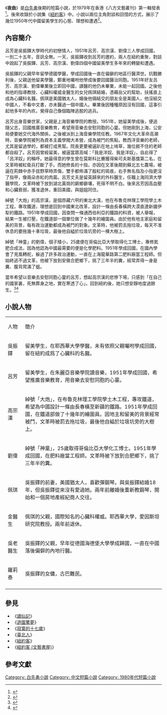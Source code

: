 {{Otheruses|夜曲 (消歧義)|subject=[[白先勇|白先勇]]的短篇小說|other=此名稱的其他意義}}

《'''夜曲'''》是[[白先勇|白先勇]]後期的短篇小說，於1979年在香港《八方文藝叢刊》第一輯發表<ref>{{cite journal |title=夜曲 |author=白先勇 |work=八方文藝叢刊 |volume=1 |page=93-109 |date=1979-09 |ISBN= }}</ref>。後來收錄於小說集《[[紐約客_(小說集)|紐約客]]》中。小說以兩位主角對談和回憶的方式，展示了幾位1950年代中國留美學生的心態、理想和遭遇<ref>{{cite web |title=紐約客|author=白先勇 |publisher=爾雅出版社 |date=2007-07 |ISBN=9789576394485 }}</ref>。

==內容簡介==

呂芳是吳振鐸大學時代的初戀情人，1951年呂芳、高宗漢、劉偉三人學成回國，一別二十五年，音訊全無。一天，吳振鐸收到呂芳的邀約，兩人在紐約重聚，對談中說起了吳振鐸、呂芳、高宗漢、劉偉四個中國留美學生多年來的轉變和遭遇。

吳振鐸的父親早年留學德國學醫，學成回國後一直在偏僻的地區行醫濟世。抗戰勝利後，父親送他留美學醫，鄭重地囑咐他學成後要回國醫治同胞。1951年好友呂芳、高宗漢、劉偉畢業後立即回中國，讀醫的他仍未畢業，未能一起回國。之後他和他的指導教授、心臟科權威金醫生的女兒佩琪結婚，憑藉岳父的幫助，扶搖直上成為心臟科名醫。佩琪是美國猶太人，婚後他倆結交的朋友全是美國人，他沒結交中國人，不看中文書，亦未醫過一個中國人。畢業後因種種原因沒有回國，這事引起他多年的內疚，覺得自己像個臨陣逃脫的逃兵。

呂芳出身音樂世家，父親是上海音樂學院的教授。1951年，她留美學成後，便追隨父志，回國推廣音樂教育，希望用音樂去安慰同胞的心靈。但她剛到上海，公安局便要她交代海外關係，之後被派到上海音樂學院任教。1967年文化大革命高潮時，音樂學院被列為資本主義學閥大本營，成為被鬥的焦點，教西洋音樂的老師，尤其是留過學的，都被打成黑幫。院長更要被逼趴在地上啃草，幾位捱不住的老師都自殺了。呂芳因曾經留美，被逼當眾高喊：「我是洋奴、我是洋奴」，自此得了「呂洋奴」的稱呼。她最得意的學生曾在莫斯科比賽獲得柴可夫斯基獎第二名，在文革時被紅衛兵打斷了手。而她修長的十指，亦因在文革後期到蘇北五七農場，被逼在荊棘中赤手拔野草時弄傷，雙手都佈滿了殷紅的斑痕，右手無名指及小指更沒了指甲，像兩朵赤紅的肉菌。呂芳丈夫是留英歸來的外科醫生，任職上海同濟大學醫學院，文革時被下放到湖北黃崗的窮鄉僻壤，死得不明不白。後來呂芳因高血壓和心臟衰弱，獲准退休，重回美國，與姐姐同住。

綽號「大炮」的高宗漢，是個昂藏六呎的東北大漢，他在布魯克林理工學院學土木工程，專攻鐵道，理想是回到中國東北改革，設計一條由長春橫跨大漠直達新疆伊犁的鐵路。1951年學成回國，因查問一條通西伯利亞的鐵路的料資，被人舉報，結果一生被打壓，在鐵道部一個單位做了十幾年的繪圖員。由於他有地主家庭和留美的背景，每有政治運動都成為被鬥的對象。文革時，他被罰去拖垃圾，每天不准休息的要拖幾十車垃圾，最後他自縊於垃圾坑旁的一棵大樹上。

綽號「神童」的劉偉，個子矮小，25歲便在哥倫比亞大學取得化工博士，專修氮肥合成法，因為他認為中國最需要的便是化學肥料。1951年學成回國，在國內學會了見風轉舵，躲過了許多政治運動，一直在上海龍華路第二肥料廠當工程師。但始終逃不過文革，他被下放到安徽合肥鄉下，挑了三年半的糞，經常弄得一身是糞、腹背爬滿了蛆。

當年希望以音樂去安慰同胞心靈的呂芳，想起高宗漢的悲慘下場，只感到「在自己的國家裏，死無葬身之地，實在寒透了心」。回到紐約後，她只想安靜地度過餘生。<ref>{{cite journal |title=歸夢不知山水長：白先勇的短篇小說《夜曲》中的感傷情懷 |author=李燕 |work=世界華文文學論壇 |volume=1 |page=52-54 |date=2007 }}</ref><ref>{{cite journal |title=無處不在的悲涼——解析白先勇《夜曲》的悲劇意識 |author=王艷平 |work=劍南文學：經典教苑 |page= |date=2013 }}</ref>

==小說人物==
{|class="wikitable" width="90%"
|- style="background:cornflowerblue; color:white" align=center
|style="width:10%"|人物
|style="width:80%"|簡介
|-
| 吳振鐸 || 留美學生，在耶西華大學學醫，未有依照父親囑咐學成回國，留在紐約成爲了心臟科的名醫。
|-
| 呂芳 || 留美學生，在朱麗亞音樂學院讀音樂，1951年學成回國，希望推廣音樂教育，用音樂去安慰同胞的心靈。
|-
| 高宗漢 || 綽號「大炮」，在布魯克林理工學院學土木工程，專攻鐵道，希望為中國設計一條由長春橫至新疆的鐵路。1951年學成回國，在鐵道部做了十幾年的繪圖員。因地主和留美的背景經常被鬥，文革時被罰去拖垃圾，最後他自縊於垃圾坑旁的大樹上。
|-
| 劉偉 || 綽號「神童」，25歲取得哥倫比亞大學化工博士。1951年學成回國，在肥料廠當工程師。文革時被下放到合肥鄉下，挑了三年半的糞。
|-
| 佩琪 || 吳振鐸的前妻，美國猶太人，喜歡彈鋼琴。與吳振鐸結婚18年，但吳振鐸從來沒有愛過她。兩年前離婚後重新教鋼琴，開始和一個房地產經紀商人交往。
|-
| 金醫生 || 佩琪的父親，國際知名的心臟科權威。耶西華大學，愛因斯坦研究院教授。兩年前退休。
|-
| 吳老醫生 || 吳振鐸的父親，早年從德國海德堡大學學成歸國，一直在中國落後偏僻的內地行醫。
|-
| 羅莉泰 || 吳振鐸的女傭，古巴難民。
|-
|}

== 參見 ==
*《[[謫仙記_(小說集)|謫仙記]]》
*《[[遊園驚夢_(小說集)|遊園驚夢]]》
*《[[寂寞的十七歲_(小說集)|寂寞的十七歲]]》
*《[[臺北人|臺北人]]》
*《[[紐約客_(小說集)|紐約客]]》
*《[[紐約客_(文藝書屋)|紐約客 (文藝書屋)]]》

==參考文獻==
{{reflist}}

[[Category:_白先勇小說|Category: 白先勇小說]]
[[Category:_中文短篇小說|Category: 中文短篇小說]]
[[Category:_1980年代短篇小說|Category: 1980年代短篇小說]]